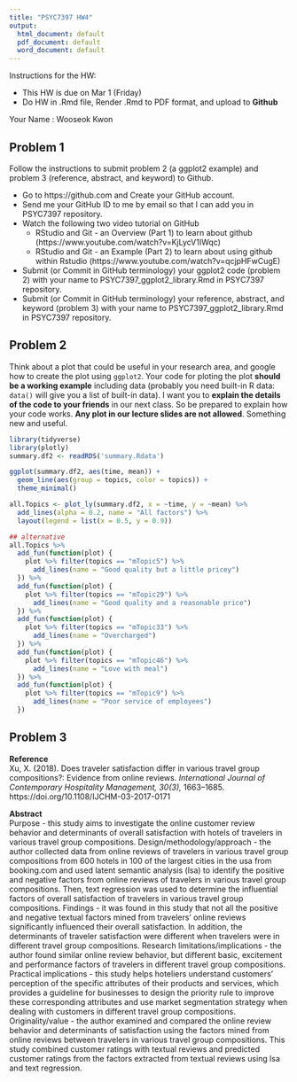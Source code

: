 ---
title: "PSYC7397 HW4"
output:
  html_document: default
  pdf_document: default
  word_document: default
---
Instructions for the HW: 

  + This HW is due on Mar 1 (Friday)
  + Do HW in .Rmd file, Render .Rmd to PDF format, and upload to **Github**

Your Name : Wooseok Kwon


## Problem 1

Follow the instructions to submit problem 2 (a ggplot2 example) and problem 3 (reference, abstract, and keyword) to Github. 

- Go to https://github.com and Create your GitHub account. 
- Send me your GitHub ID to me by email so that I can add you in PSYC7397 repository. 
- Watch the following two video tutorial on GitHub
    - RStudio and Git - an Overview (Part 1) to learn about github (https://www.youtube.com/watch?v=KjLycV1IWqc) 
    - RStudio and Git - an Example (Part 2) to learn about using github within Rstudio (https://www.youtube.com/watch?v=qcjpHFwCugE) 
- Submit (or Commit in GitHub terminology) your ggplot2 code (problem 2) with your name to PSYC7397_ggplot2_library.Rmd in PSYC7397 repository. 
- Submit (or Commit in GitHub terminology) your reference, abstract, and keyword  (problem 3) with your name to PSYC7397_ggplot2_library.Rmd in PSYC7397 repository. 


## Problem 2

Think about a plot that could be useful in your research area, and google how to create the plot using `ggplot2`. Your code for ploting the plot **should be a working example** including data (probably you need built-in R data: `data()` will give you a list of built-in data). I want you to **explain the details of the code to your friends** in our next class. So be prepared to explain how your code works. **Any plot in our lecture slides are not allowed**. Something new and useful. 

```{r}
library(tidyverse)
library(plotly)
summary.df2 <- readRDS('summary.Rdata')

ggplot(summary.df2, aes(time, mean)) +
  geom_line(aes(group = topics, color = topics)) +
  theme_minimal()

all.Topics <- plot_ly(summary.df2, x = ~time, y = ~mean) %>% 
  add_lines(alpha = 0.2, name = "All factors") %>% 
  layout(legend = list(x = 0.5, y = 0.9))

## alternative
all.Topics %>% 
  add_fun(function(plot) {
    plot %>% filter(topics == "mTopic5") %>% 
      add_lines(name = "Good quality but a little pricey")
  }) %>% 
  add_fun(function(plot) {
    plot %>% filter(topics == "mTopic29") %>% 
      add_lines(name = "Good quality and a reasonable price")
  }) %>% 
  add_fun(function(plot) {
    plot %>% filter(topics == "mTopic33") %>% 
      add_lines(name = "Overcharged")
  }) %>% 
  add_fun(function(plot) {
    plot %>% filter(topics == "mTopic46") %>% 
      add_lines(name = "Love with meal")
  }) %>% 
  add_fun(function(plot) {
    plot %>% filter(topics == "mTopic9") %>% 
      add_lines(name = "Poor service of employees")
  })
```


## Problem 3

**Reference**   
Xu, X. (2018). Does traveler satisfaction differ in various travel group compositions?: Evidence from online reviews. *International Journal of Contemporary Hospitality Management, 30(3),* 1663–1685. https://doi.org/10.1108/IJCHM-03-2017-0171

**Abstract**   
Purpose - this study aims to investigate the online customer review behavior and determinants of overall satisfaction with hotels of travelers in various travel group compositions. Design/methodology/approach - the author collected data from online reviews of travelers in various travel group compositions from 600 hotels in 100 of the largest cities in the usa from booking.com and used latent semantic analysis (lsa) to identify the positive and negative factors from online reviews of travelers in various travel group compositions. Then, text regression was used to determine the influential factors of overall satisfaction of travelers in various travel group compositions. Findings - it was found in this study that not all the positive and negative textual factors mined from travelers' online reviews significantly influenced their overall satisfaction. In addition, the determinants of traveler satisfaction were different when travelers were in different travel group compositions. Research limitations/implications - the author found similar online review behavior, but different basic, excitement and performance factors of travelers in different travel group compositions. Practical implications - this study helps hoteliers understand customers' perception of the specific attributes of their products and services, which provides a guideline for businesses to design the priority rule to improve these corresponding attributes and use market segmentation strategy when dealing with customers in different travel group compositions. Originality/value - the author examined and compared the online review behavior and determinants of satisfaction using the factors mined from online reviews between travelers in various travel group compositions. This study combined customer ratings with textual reviews and predicted customer ratings from the factors extracted from textual reviews using lsa and text regression.






